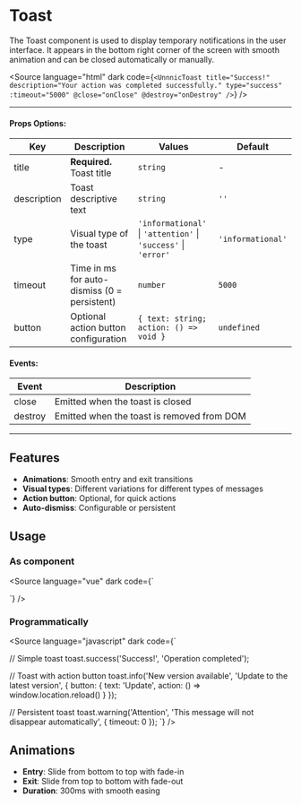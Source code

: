 

<Meta of={ToastStories} />

# Toast

The Toast component is used to display temporary notifications in the user interface. It appears in the bottom right corner of the screen with smooth animation and can be closed automatically or manually.

<Source
  language="html"
  dark
  code={`
<UnnnicToast
  title="Success!"
  description="Your action was completed successfully."
  type="success"
  :timeout="5000"
  @close="onClose"
  @destroy="onDestroy"
/>
  `}
/>

---

#### **Props Options:**

| Key         | Description                              | Values                                                      | Default         |
|-------------|------------------------------------------|-------------------------------------------------------------|-----------------|
| title       | **Required.** Toast title                | `string`                                                    | -               |
| description | Toast descriptive text                   | `string`                                                    | `''`            |
| type        | Visual type of the toast                 | `'informational'` \| `'attention'` \| `'success'` \| `'error'` | `'informational'` |
| timeout     | Time in ms for auto-dismiss (0 = persistent) | `number`                                                | `5000`          |
| button      | Optional action button configuration     | `{ text: string; action: () => void }`                     | `undefined`     |

#### **Events:**

| Event   | Description                                    |
|---------|------------------------------------------------|
| close   | Emitted when the toast is closed              |
| destroy | Emitted when the toast is removed from DOM    |

---

## Features

- **Animations**: Smooth entry and exit transitions
- **Visual types**: Different variations for different types of messages
- **Action button**: Optional, for quick actions
- **Auto-dismiss**: Configurable or persistent

## Usage

### As component

<Source
  language="vue"
  dark
  code={`
<template>
  <UnnnicToast
    title="Success!"
    description="Your action was completed successfully."
    type="success"
    :timeout="5000"
    @close="onToastClose"
  />
</template>

<script setup>

const onToastClose = () => {
  console.log('Toast closed');
};
</script>
  `}
/>

### Programmatically

<Source
  language="javascript"
  dark
  code={`

// Simple toast
toast.success('Success!', 'Operation completed');

// Toast with action button
toast.info('New version available', 'Update to the latest version', {
  button: {
    text: 'Update',
    action: () => window.location.reload()
  }
});

// Persistent toast
toast.warning('Attention', 'This message will not disappear automatically', {
  timeout: 0
});
  `}
/>

## Animations

- **Entry**: Slide from bottom to top with fade-in
- **Exit**: Slide from top to bottom with fade-out
- **Duration**: 300ms with smooth easing
